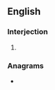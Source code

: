 {{also|uhhuh|uh-huh}}
==English==

===Interjection===
{{en-interj}}

# {{alternative spelling of|en|uh-huh}}

===Anagrams===
* {{anagrams|en|a=hhhuu|huh-uh}}